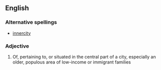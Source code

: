 ==English==

===Alternative spellings===
*[[innercity]]

===Adjective===
{{en-adj|pos=[[inner]]-[[city]]}}

# Of, pertaining to, or situated in the central part of a city, especially an older, populous area of low-income or immigrant families